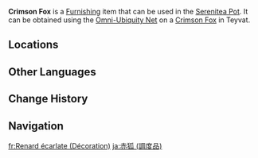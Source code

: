 {{About|the furnishing|the wildlife|Crimson Fox}}
{{Furnishing Infobox
|id             = 369119
|title          = Crimson Fox
|image          = Item Crimson Fox (Furnishing).png
|category       = Animal
|subcategory    = Outdoor Creature
|quality        = 3
|adeptal_energy = 100
|load           = 350
|reduced_load   = 350
|description    = A sly animal as elusive as a fairy that often appears in folk stories, symbolizing unusual cunning and ancient memories.<br>A small fox that hides in amongst the trees and thick grass, prudently avoiding the dangerous gaze and arrows of hunters.<br>Folk legends across Teyvat all contain stories of foxes that have lived for many years and gathered a great deal of wisdom, and even stories of foxes turning into human form. The popular children's fable "[[The Fox in the Dandelion Sea]]" tells just such a tale.<br>[[Chubby]], who sometimes visits the Realm Within, seems to be able to find the special hiding spot of the Crimson Foxes, sometimes communicating with them in a low voice...
|mention        = Chubby
|source1        = Omni-Ubiquity Net
}}
'''Crimson Fox''' is a [[Furnishing]] item that can be used in the [[Serenitea Pot]]. It can be obtained using the [[Omni-Ubiquity Net]] on a [[Crimson Fox]] in Teyvat.

==Locations==
{{Transclude|Crimson Fox|Locations}}

==Other Languages==
{{Other Languages
|Transclude=Crimson Fox
}}

==Change History==
{{Change History|2.3}}

==Navigation==
{{Furnishing Navbox/Living|Animal}}

[[fr:Renard écarlate (Décoration)]]
[[ja:赤狐 (調度品)]]